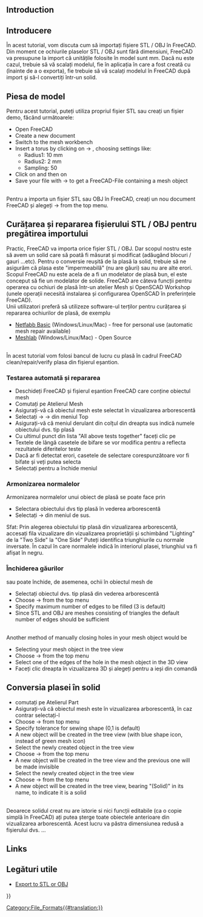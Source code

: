 <languages/>
{{TutorialInfo/ro
|Topic= Import from STL or OBJ
|Level= Beginner
|Time= 30 minutes
|Author=r-frank
|FCVersion=0.16.6703
|Files=
}}

== Introduction == 

<div class="mw-translate-fuzzy">
== Introducere ==
În acest tutorial, vom discuta cum să importați fișiere STL / OBJ în FreeCAD. Din moment ce  ochiurile plaselor STL / OBJ sunt fără dimensiuni, FreeCAD va presupune la import că unitățile folosite în model sunt mm. Dacă nu este cazul, trebuie să vă scalați modelul, fie în aplicația în care a fost creată cu (înainte de a o  exporta), fie trebuie să vă scalați modelul în FreeCAD după import și să-l convertiți într-un solid.
</div>

<div class="mw-translate-fuzzy">
== Piesa de model ==
Pentru acest tutorial, puteți utiliza propriul fișier STL sau creați un fișier demo, făcând următoarele:
*Open FreeCAD
*Create a new document
*Switch to the mesh workbench
*Insert a torus by clicking on {{KEY| Meshes}}  →  {{KEY|[[Image:Mesh_BuildRegularSolid.svg|32px]] Regular solid...}} , choosing settings like:
**Radius1: 10 mm
**Radius2: 2 mm
**Sampling: 50
*Click on {{KEY| Create}} and then on {{KEY| Close}}
*Save your file with {{KEY| File}}  → {{KEY| Save}} to get a FreeCAD-File containing a mesh object
<br />
Pentru a importa un fișier STL sau OBJ în FreeCAD, creați un nou document FreeCAD și alegeți
{{KEY| File}}  → {{KEY| Import}} from the top menu.
</div>

<div class="mw-translate-fuzzy">
== Curățarea și repararea fișierului STL / OBJ pentru pregătirea importului ==
Practic, FreeCAD va importa orice fișier STL / OBJ. 
Dar scopul nostru este să avem un solid care să poată fi măsurat și modificat (adăugând blocuri / gauri ...etc). Pentru o conversie reușită de la plasă la solid, trebuie să ne asigurăm că plasa este "impermeabilă" (nu are găuri) sau nu are alte erori.
<br />
Scopul FreeCAD nu este acela de a fi un modelator de plasă bun, el este conceput să fie un modelator de solide. FreeCAD are câteva funcții pentru operarea cu ochiuri de plasă într-un atelier Mesh și OpenSCAD Workshop (unele operații necesită instalarea și configurarea OpenSCAD în preferințele FreeCAD).
<br />
Unii utilizatori preferă să utilizeze software-ul terților pentru curățarea și repararea ochiurilor de plasă, de exemplu
* [http://www.netfabb.com/downloadcenter.php?basic=1 Netfabb Basic] (Windows/Linux/Mac) - free for personal use (automatic mesh repair available)
* [http://meshlab.sourceforge.net/ Meshlab] (Windows/Linux/Mac) - Open Source
<br />
În acest tutorial vom folosi bancul de lucru cu plasă în cadrul FreeCAD clean/repair/verify plasa din fișierul eșantion.
</div>

<div class="mw-translate-fuzzy">
===Testarea automată și repararea===
*Deschideți FreeCAD și fișierul eșantion FreeCAD care conține obiectul mesh
*Comutați pe Atelierul Mesh
*Asigurați-vă că obiectul mesh este selectat în vizualizarea arborescentă
*Selectați {{KEY| Meshes}} → {{KEY| Analyze}} → {{KEY| Evaluate & Repair mesh...}} din meniul Top
*Asigurați-vă că meniul derulant din colțul din dreapta sus indică numele obiectului dvs. tip plasă
*Cu ultimul punct din lista "All above tests together" faceți clic pe {{KEY| Analyze}}
*Textele de lângă casetele de bifare se vor modifica pentru a reflecta rezultatele diferitelor teste
*Dacă ar fi detectat erori, casetele de selectare corespunzătoare vor fi bifate și veți putea selecta {{KEY| Repair}}
*Selectați {{KEY| Close}} pentru a închide meniul
</div>

<div class="mw-translate-fuzzy">
===Armonizarea normalelor===
Armonizarea normalelor unui obiect de plasă se poate face prin
*Selectara obiectului dvs tip plasă în vederea arborescentă
*Selectați {{KEY| Meshes}}  →  {{KEY|[[Image:Mesh_HarmonizeNormals.png|32px]] Harmonize normals}}  din meniul de sus.
Sfat:
Prin alegerea obiectului tip plasă din vizualizarea arborescentă, accesați fila vizualizare din vizualizarea proprietății și schimbând  "Lighting"  de la
"Two Side" la "One Side" Puteți identifica triunghiurile cu normale inversate.
În cazul în care normalele indică în interiorul plasei, triunghiul va fi afișat în negru.
</div>

<div class="mw-translate-fuzzy">
===Închiderea găurilor===
sau poate închide, de asemenea, ochii în obiectul mesh de
*Selectați obiectul dvs. tip plasă din vederea arborescentă
*Choose {{KEY| Meshes}}  →  {{KEY| Fill holes...}}  from the top menu
*Specify maximum number of edges to be filled (3 is default)
*Since STL and OBJ are meshes consisting of triangles the default number of edges should be sufficient
<br />
Another method of manually closing holes in your mesh object would be
*Selecting your mesh object in the tree view
*Choose {{KEY| Meshes}}  →  {{KEY|[[Image:Mesh_FillInteractiveHole.png|32px]] Close hole}}  from the top menu
*Select one of the edges of the hole in the mesh object in the 3D view
*Faceți clic dreapta în vizualizarea 3D și alegeți {{KEY| Leave hole-filling mode}} pentru a ieși din comandă
</div>

<div class="mw-translate-fuzzy">
== Conversia plasei în solid ==
*comutați pe Atelierul Part
*Asigurați-vă că obiectul mesh este în vizualizarea arborescentă, în caz contrar selectați-l
*Choose {{KEY| Part}}  →  {{KEY|[[Image:Part_ShapeFromMesh.png|32px]] Create shape from mesh ...}} from top menu
*Specify tolerance for sewing shape (0,1 is default)
*A new object will be created in the tree view (with blue shape icon, instead of green mesh icon)
*Select the newly created object in the tree view
*Choose {{KEY| Part}}  →  {{KEY|[[Image:Part_RefineShape.png|32px]] Refine shape}} from the top menu
*A new object will be created in the tree view and the previous one will be made invisible
*Select the newly created object in the tree view
*Choose {{KEY| Part}}  →  {{KEY| Convert to solid}} from the top menu
*A new object will be created in the tree view, bearing "(Solid)" in its name, to indicate it is a solid
<br />
Deoarece solidul creat nu are istorie si nici funcții editabile (ca o copie simplă în FreeCAD)
ați putea șterge toate obiectele anterioare din vizualizarea arborescentă.
Acest lucru va păstra dimensiunea redusă a  fișierului dvs.  ...
</div>

==Links== 

<div class="mw-translate-fuzzy">
==Legături utile==
* [[Export_to_STL_or_OBJ|Export to STL or OBJ]]
</div>

{{Userdocnavi{{#translation:}}}}
[[Category:File_Formats{{#translation:}}]]
{{clear}}
